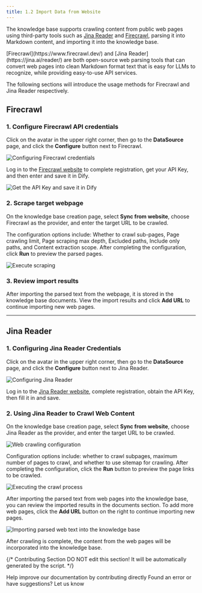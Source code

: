 ```yaml
---
title: 1.2 Import Data from Website
---
```


The knowledge base supports crawling content from public web pages using third-party tools such as [Jina Reader](https://jina.ai/reader/) and [Firecrawl](https://www.firecrawl.dev/), parsing it into Markdown content, and importing it into the knowledge base.

<Info>
​[Firecrawl](https://www.firecrawl.dev/) and [Jina Reader](https://jina.ai/reader/) are both open-source web parsing tools that can convert web pages into clean Markdown format text that is easy for LLMs to recognize, while providing easy-to-use API services.
</Info>

The following sections will introduce the usage methods for Firecrawl and Jina Reader respectively.

## Firecrawl

### **1. Configure Firecrawl API credentials**

Click on the avatar in the upper right corner, then go to the **DataSource** page, and click the **Configure** button next to Firecrawl.

![Configuring Firecrawl credentials](https://assets-docs.dify.ai/2024/12/d468cf996f591b4b2bd0ffb5de62bad4.png)

Log in to the [Firecrawl website](https://www.firecrawl.dev/) to complete registration, get your API Key, and then enter and save it in Dify.

![Get the API Key and save it in Dify](https://files.gitbook.com/v0/b/gitbook-x-prod.appspot.com/o/spaces%2FRncMhlfeYTrpujwzDIqw%2Fuploads%2FtAwcLoAYT1A2v12pfJC3%2Fimage.png?alt=media&token=3b5b784f-2808-431f-8595-2638d038c190)

### 2. Scrape target webpage

On the knowledge base creation page, select **Sync from website**, choose Firecrawl as the provider, and enter the target URL to be crawled.

The configuration options include: Whether to crawl sub-pages, Page crawling limit, Page scraping max depth, Excluded paths, Include only paths, and Content extraction scope. After completing the configuration, click **Run** to preview the parsed pages.

![Execute scraping](https://assets-docs.dify.ai/2024/12/3e63b4ced9770e21d5132c3aa8e5d2de.png)

### 3. Review import results

After importing the parsed text from the webpage, it is stored in the knowledge base documents. View the import results and click **Add URL** to continue importing new web pages.

***

## Jina Reader

### 1. Configuring Jina Reader Credentials

Click on the avatar in the upper right corner, then go to the **DataSource** page, and click the **Configure** button next to Jina Reader.

![Configuring Jina Reader](https://assets-docs.dify.ai/2024/12/28b37f9b36fe808b2d3302c48fce5ea3.png)

Log in to the [Jina Reader website](https://jina.ai/reader/), complete registration, obtain the API Key, then fill it in and save.

### 2. Using Jina Reader to Crawl Web Content

On the knowledge base creation page, select **Sync from website**, choose Jina Reader as the provider, and enter the target URL to be crawled.

![Web crawling configuration](https://assets-docs.dify.ai/2024/12/f9170b2a2ab1be94bc85ff3ed3c3e723.png)

Configuration options include: whether to crawl subpages, maximum number of pages to crawl, and whether to use sitemap for crawling. After completing the configuration, click the **Run** button to preview the page links to be crawled.

![Executing the crawl process](https://assets-docs.dify.ai/2024/12/a875f21a751551c03109c76308c577ee.png)

After importing the parsed text from web pages into the knowledge base, you can review the imported results in the documents section. To add more web pages, click the **Add URL** button on the right to continue importing new pages.

![Importing parsed web text into the knowledge base](https://assets-docs.dify.ai/2024/12/03494dc3c882ac1c74b464ea931e2533.png)

After crawling is complete, the content from the web pages will be incorporated into the knowledge base.

{/*
Contributing Section
DO NOT edit this section!
It will be automatically generated by the script.
*/}

<CardGroup cols="2">
    <Card
        title="Edit this page"
        icon="pen-to-square"
        href="https://github.com/langgenius/dify-docs-mintlify/edit/main/en/guides/knowledge-base/create-knowledge-and-upload-documents/import-content-data/sync-from-website.mdx"
    >
        Help improve our documentation by contributing directly
    </Card>
    <Card
        title="Report an issue"
        icon="github"
        href="https://github.com/langgenius/dify-docs-mintlify/issues/new?title=Documentation%20Issue%3A%20from-webs&body=%23%23%20Issue%20Description%0A%3C%21--%20Please%20briefly%20describe%20the%20issue%20you%20found%20--%3E%0A%0A%23%23%20Page%20Link%0Ahttps%3A%2F%2Fgithub.com%2Flanggenius%2Fdify-docs-mintlify%2Fblob%2Fmain%2Fen/guides/knowledge-base/create-knowledge-and-upload-documents/import-content-data%2Fsync-from-website.mdx%0A%0A%23%23%20Suggested%20Changes%0A%3C%21--%20If%20you%20have%20specific%20suggestions%20for%20changes%2C%20please%20describe%20them%20here%20--%3E%0A%0A%3C%21--%20Thank%20you%20for%20helping%20improve%20our%20documentation%21%20--%3E"
    >
        Found an error or have suggestions? Let us know
    </Card>
</CardGroup>
